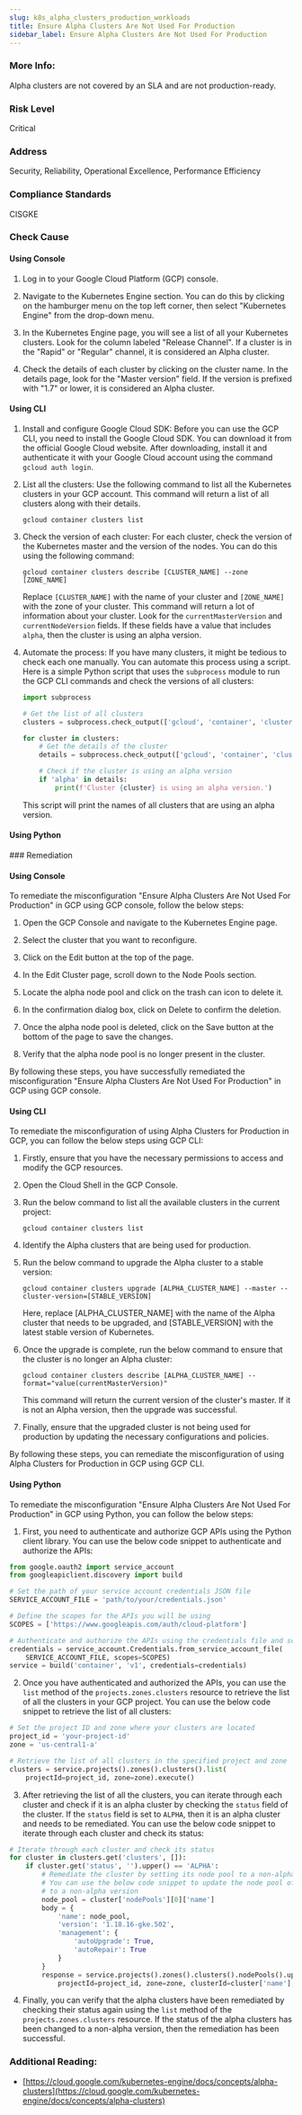 ```yaml
---
slug: k8s_alpha_clusters_production_workloads
title: Ensure Alpha Clusters Are Not Used For Production
sidebar_label: Ensure Alpha Clusters Are Not Used For Production
---
```


### More Info:

Alpha clusters are not covered by an SLA and are not production-ready.

### Risk Level

Critical

### Address

Security, Reliability, Operational Excellence, Performance Efficiency

### Compliance Standards

CISGKE



<Tabs><Tab title='Cause'>
### Check Cause

#### Using Console

1. Log in to your Google Cloud Platform (GCP) console.

2. Navigate to the Kubernetes Engine section. You can do this by clicking on the hamburger menu on the top left corner, then select "Kubernetes Engine" from the drop-down menu.

3. In the Kubernetes Engine page, you will see a list of all your Kubernetes clusters. Look for the column labeled "Release Channel". If a cluster is in the "Rapid" or "Regular" channel, it is considered an Alpha cluster.

4. Check the details of each cluster by clicking on the cluster name. In the details page, look for the "Master version" field. If the version is prefixed with "1.7" or lower, it is considered an Alpha cluster.

#### Using CLI

1. Install and configure Google Cloud SDK: Before you can use the GCP CLI, you need to install the Google Cloud SDK. You can download it from the official Google Cloud website. After downloading, install it and authenticate it with your Google Cloud account using the command `gcloud auth login`.

2. List all the clusters: Use the following command to list all the Kubernetes clusters in your GCP account. This command will return a list of all clusters along with their details.

    ```
    gcloud container clusters list
    ```

3. Check the version of each cluster: For each cluster, check the version of the Kubernetes master and the version of the nodes. You can do this using the following command:

    ```
    gcloud container clusters describe [CLUSTER_NAME] --zone [ZONE_NAME]
    ```

    Replace `[CLUSTER_NAME]` with the name of your cluster and `[ZONE_NAME]` with the zone of your cluster. This command will return a lot of information about your cluster. Look for the `currentMasterVersion` and `currentNodeVersion` fields. If these fields have a value that includes `alpha`, then the cluster is using an alpha version.

4. Automate the process: If you have many clusters, it might be tedious to check each one manually. You can automate this process using a script. Here is a simple Python script that uses the `subprocess` module to run the GCP CLI commands and check the versions of all clusters:

    ```python
    import subprocess

    # Get the list of all clusters
    clusters = subprocess.check_output(['gcloud', 'container', 'clusters', 'list']).decode('utf-8').split('\n')

    for cluster in clusters:
        # Get the details of the cluster
        details = subprocess.check_output(['gcloud', 'container', 'clusters', 'describe', cluster]).decode('utf-8')

        # Check if the cluster is using an alpha version
        if 'alpha' in details:
            print(f'Cluster {cluster} is using an alpha version.')
    ```

    This script will print the names of all clusters that are using an alpha version.

#### Using Python



</Tab>


<Tab title='Remediation'>
### Remediation

#### Using Console

To remediate the misconfiguration "Ensure Alpha Clusters Are Not Used For Production" in GCP using GCP console, follow the below steps:

1. Open the GCP Console and navigate to the Kubernetes Engine page.

2. Select the cluster that you want to reconfigure.

3. Click on the Edit button at the top of the page.

4. In the Edit Cluster page, scroll down to the Node Pools section.

5. Locate the alpha node pool and click on the trash can icon to delete it.

6. In the confirmation dialog box, click on Delete to confirm the deletion.

7. Once the alpha node pool is deleted, click on the Save button at the bottom of the page to save the changes.

8. Verify that the alpha node pool is no longer present in the cluster.

By following these steps, you have successfully remediated the misconfiguration "Ensure Alpha Clusters Are Not Used For Production" in GCP using GCP console.

#### Using CLI

To remediate the misconfiguration of using Alpha Clusters for Production in GCP, you can follow the below steps using GCP CLI:

1. Firstly, ensure that you have the necessary permissions to access and modify the GCP resources.

2. Open the Cloud Shell in the GCP Console.

3. Run the below command to list all the available clusters in the current project:

   ```
   gcloud container clusters list
   ```

4. Identify the Alpha clusters that are being used for production.

5. Run the below command to upgrade the Alpha cluster to a stable version:

   ```
   gcloud container clusters upgrade [ALPHA_CLUSTER_NAME] --master --cluster-version=[STABLE_VERSION]
   ```

   Here, replace [ALPHA_CLUSTER_NAME] with the name of the Alpha cluster that needs to be upgraded, and [STABLE_VERSION] with the latest stable version of Kubernetes.

6. Once the upgrade is complete, run the below command to ensure that the cluster is no longer an Alpha cluster:

   ```
   gcloud container clusters describe [ALPHA_CLUSTER_NAME] --format="value(currentMasterVersion)"
   ```

   This command will return the current version of the cluster's master. If it is not an Alpha version, then the upgrade was successful.

7. Finally, ensure that the upgraded cluster is not being used for production by updating the necessary configurations and policies.

By following these steps, you can remediate the misconfiguration of using Alpha Clusters for Production in GCP using GCP CLI.

#### Using Python

To remediate the misconfiguration "Ensure Alpha Clusters Are Not Used For Production" in GCP using Python, you can follow the below steps:

1. First, you need to authenticate and authorize GCP APIs using the Python client library. You can use the below code snippet to authenticate and authorize the APIs:

```python
from google.oauth2 import service_account
from googleapiclient.discovery import build

# Set the path of your service account credentials JSON file
SERVICE_ACCOUNT_FILE = 'path/to/your/credentials.json'

# Define the scopes for the APIs you will be using
SCOPES = ['https://www.googleapis.com/auth/cloud-platform']

# Authenticate and authorize the APIs using the credentials file and scopes
credentials = service_account.Credentials.from_service_account_file(
    SERVICE_ACCOUNT_FILE, scopes=SCOPES)
service = build('container', 'v1', credentials=credentials)
```

2. Once you have authenticated and authorized the APIs, you can use the `list` method of the `projects.zones.clusters` resource to retrieve the list of all the clusters in your GCP project. You can use the below code snippet to retrieve the list of all clusters:

```python
# Set the project ID and zone where your clusters are located
project_id = 'your-project-id'
zone = 'us-central1-a'

# Retrieve the list of all clusters in the specified project and zone
clusters = service.projects().zones().clusters().list(
    projectId=project_id, zone=zone).execute()
```

3. After retrieving the list of all the clusters, you can iterate through each cluster and check if it is an alpha cluster by checking the `status` field of the cluster. If the `status` field is set to `ALPHA`, then it is an alpha cluster and needs to be remediated. You can use the below code snippet to iterate through each cluster and check its status:

```python
# Iterate through each cluster and check its status
for cluster in clusters.get('clusters', []):
    if cluster.get('status', '').upper() == 'ALPHA':
        # Remediate the cluster by setting its node pool to a non-alpha version
        # You can use the below code snippet to update the node pool of the alpha cluster
        # to a non-alpha version
        node_pool = cluster['nodePools'][0]['name']
        body = {
            'name': node_pool,
            'version': '1.18.16-gke.502',
            'management': {
                'autoUpgrade': True,
                'autoRepair': True
            }
        }
        response = service.projects().zones().clusters().nodePools().update(
            projectId=project_id, zone=zone, clusterId=cluster['name'], nodePoolId=node_pool, body=body).execute()
```

4. Finally, you can verify that the alpha clusters have been remediated by checking their status again using the `list` method of the `projects.zones.clusters` resource. If the status of the alpha clusters has been changed to a non-alpha version, then the remediation has been successful.


### Additional Reading:

- [https://cloud.google.com/kubernetes-engine/docs/concepts/alpha-clusters](https://cloud.google.com/kubernetes-engine/docs/concepts/alpha-clusters) 


</Tab>
</Tabs>